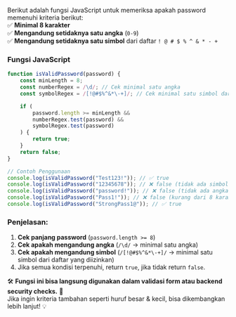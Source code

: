 Berikut adalah fungsi JavaScript untuk memeriksa apakah password memenuhi kriteria berikut:  
✅ **Minimal 8 karakter**  
✅ **Mengandung setidaknya satu angka** (`0-9`)  
✅ **Mengandung setidaknya satu simbol** dari daftar `! @ # $ % ^ & * - +`  

### **Fungsi JavaScript**
```javascript
function isValidPassword(password) {
    const minLength = 8;
    const numberRegex = /\d/; // Cek minimal satu angka
    const symbolRegex = /[!@#$%^&*\-+]/; // Cek minimal satu simbol dari daftar

    if (
        password.length >= minLength &&
        numberRegex.test(password) &&
        symbolRegex.test(password)
    ) {
        return true;
    }
    return false;
}

// Contoh Penggunaan
console.log(isValidPassword("Test123!")); // ✅ true
console.log(isValidPassword("12345678")); // ❌ false (tidak ada simbol)
console.log(isValidPassword("password!")); // ❌ false (tidak ada angka)
console.log(isValidPassword("Pass1!")); // ❌ false (kurang dari 8 karakter)
console.log(isValidPassword("StrongPass1@")); // ✅ true
```

### **Penjelasan**:
1. **Cek panjang password** (`password.length >= 8`)
2. **Cek apakah mengandung angka** (`/\d/` → minimal satu angka)
3. **Cek apakah mengandung simbol** (`/[!@#$%^&*\-+]/` → minimal satu simbol dari daftar yang diizinkan)
4. Jika semua kondisi terpenuhi, return `true`, jika tidak return `false`.

🛠 **Fungsi ini bisa langsung digunakan dalam validasi form atau backend security checks.** 🚀  
Jika ingin kriteria tambahan seperti huruf besar & kecil, bisa dikembangkan lebih lanjut! 💡
